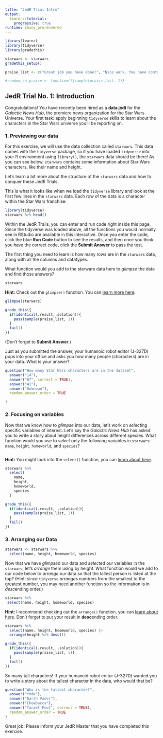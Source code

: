 ```yaml
---
title: "JedR Trial Intro"
output: 
  learnr::tutorial:
    progressive: true
runtime: shiny_prerendered
---
```


```r
library(learnr)
library(tidyverse) 
library(gradethis)

starwars <- starwars
gradethis_setup()

praise_list <- c("Great job you have done!", "Nice work. You have controlled your fear.", "Wow! The force is with you!", "Great job! Mind tricks don't work on you!")

#random_sw_praise <- function(){sample(praise_list, 1)}
```

## JedR Trial No. 1: Introduction

Congratulations! You have recently been hired as a **data jedi** for the *Galactic News Hub*, the premiere news organization for the Star Wars Universe. Your first task: apply beginning `tidyverse` skills to learn about the characters in the Star Wars universe you'll be reporting on.

### 1. Previewing our data

For this exercise, we will use the data collection called `starwars`. This data comes with the `tidyverse` package, so if you have loaded `tidyverse` into your R environment using `library()`, the `starwars` data should be there! As you can see below, `starwars` contains some information about Star Wars characters, like their name and height.

Let's learn a bit more about the structure of the `starwars` data and how to conquer these JedR Trials.

This is what it looks like when we load the `tidyverse` library and look at the first few lines in the `starwars` data. Each row of the data is a character within the Star Wars franchise:

```r
library(tidyverse)
starwars %>% head()
```

Within the JedR Trails, you can enter and run code right inside this page. Since the tidyverse was loaded above, all the functions you would normally see in RStudio are available in this interactive. Once you enter the code, click the blue **Run Code** button to see the results, and then once you think you have the correct code, click the **Submit Answer** to pass the test.

The first thing you need to learn is how many rows are in the `starwars` data, along with all the columns and datatypes.

What function would you add to the starwars data here to *glimpse* the data and find those answers?

```r
starwars

```

<div id="glimpseexercise-hint">
**Hint:** Check out the `glimpse()` function. You can [learn more here](https://dplyr.tidyverse.org/reference/glimpse.html).
</div>

```r
glimpse(starwars)
```

```r
grade_this({
  if(identical(.result,.solution)){ 
    pass(sample(praise_list, 1))
  }
  fail()
})

```

(Don't forget to **Submit Answer**.)

Just as you submitted the answer, your humanoid robot editor (J-327D) pops into your office and asks you how many people (characters) are in your data. What is your answer?

```r
question("How many Star Wars characters are in the dataset",
  answer("14"),
  answer("87", correct = TRUE),
  answer("41"),
  answer("Unknown"),
  random_answer_order = TRUE

)
```


### 2. Focusing on variables

Now that we know how to *glimpse* into our data, let's work on *select*ing specific variables of interest. Let's say the *Galactic News Hub* has asked you to write a story about height differences across different species. What function would you use to *select* only the following variables in `starwars`: `name`, `height`, `homeworld`, and `species`?

```r

```

<div id="selectexercise-hint">
**Hint:** You might look into the `select()` function, you can [learn about here](https://dplyr.tidyverse.org/reference/select.html).
</div>

```r
starwars %>%
  select(
    name,
    height,
    homeworld,
    species
  )
```

```r
grade_this({
  if(identical(.result, .solution)){
    pass(sample(praise_list, 1))
  }
  fail()
})
```

### 3. Arranging our Data {data-progressive=FALSE}

```r
starwars <- starwars %>%
  select(name, height, homeworld, species)
```

Now that we have *glimpse*d our data and *select*ed our variables in the `starwars`, let's *arrange* them using by height. What function would we add to our code below to *arrange* our data so that the tallest person is listed at the top? (Hint: since `tidyverse` *arrange*s numbers from the smallest to the greatest number, you may need another function so the information is in *desc*ending order.)

```r
starwars %>% 
 select(name, height, homeworld, species)
```

<div id="selectexercise-hint">
**Hint:** I recommend checking out the `arrange()` function, you can [learn about here](https://dplyr.tidyverse.org/reference/arrange.html). Don't forget to put your result in **desc**ending order.
</div>

```r
starwars %>% 
  select(name, height, homeworld, species) |> 
  arrange(height %>% desc())
```

```r
grade_this({
  if(identical(.result, .solution)){
    pass(sample(praise_list, 1))
  }
  fail()
})
```

So many tall characters! If your humanoid robot editor (J-327D) wanted you to write a story about the tallest character in the data, who would that be?

```r
question("Who is the tallest character?",
  answer("Yoda"),
  answer("Darth Vader"),
  answer("Chewbacca"),
  answer("Yarael Poof", correct = TRUE),
  random_answer_order = TRUE
)
```

Great job! Please inform your JedR Master that you have completed this exercise.
